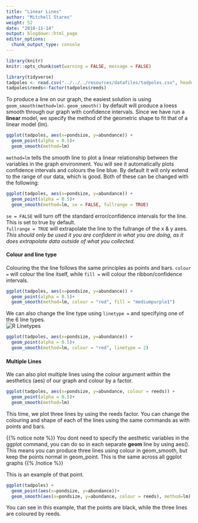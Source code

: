 ```yaml
---
title: "Linear Lines"
author: "Mitchell Stares"
weight: 52
date: "2018-11-14"
output: blogdown::html_page
editor_options:
  chunk_output_type: console
---
```

```r
library(knitr)
knitr::opts_chunk$set(warning = FALSE, message = FALSE)

```
```r
library(tidyverse)
tadpoles <- read.csv("../../../resources/datafiles/tadpoles.csv", header=TRUE)
tadpoles$reeds<-factor(tadpoles$reeds)
```

To produce a line on our graph, the easiest solution is using `geom_smooth(method=lm)`. `geom_smooth()` by default will produce a loess smooth through our graph with confidence intervals. Since we have run a **linear** model, we specify the method of the geometric shape to fit that of a linear model (lm). 

```r
ggplot(tadpoles, aes(x=pondsize, y=abundance)) +
  geom_point(alpha = 0.5)+
  geom_smooth(method=lm)
```

`method=lm` tells the smooth line to plot a linear relationship between the variables in the graph environment. You will see it automatically plots confidence intervals and colours the line blue. By default it will only extend to the range of our data, which is good. Both of these can be changed with the following:

```R
ggplot(tadpoles, aes(x=pondsize, y=abundance)) +
  geom_point(alpha = 0.5)+
  geom_smooth(method=lm, se = FALSE, fullrange = TRUE)
```

`se = FALSE` will turn off the standard error/confidence intervals for the line. This is set to true by default.  
`fullrange = TRUE` will extrapolate the line to the fullrange of the x & y axes. *This should only be used it you are confident in what you are doing, as it does extrapolate data outside of what you collected.*  

#### Colour and line type

Colouring the the line follows the same principles as points and bars. `colour =` will colour the line itself, while `fill =` will colour the ribbon/confidence intervals.  

```r
ggplot(tadpoles, aes(x=pondsize, y=abundance)) +
  geom_point(alpha = 0.5)+
  geom_smooth(method=lm, colour = "red", fill = "mediumpurple1")
```

We can also change the line type using `linetype = ` and specifying one of the 6 line types.  
![R Linetypes](/images/lines.png?width=15pc&height=15pc)

```r
ggplot(tadpoles, aes(x=pondsize, y=abundance)) +
  geom_point(alpha = 0.5)+
  geom_smooth(method=lm, colour = "red", linetype = 2)
```

#### Multiple Lines

We can also plot multiple lines using the colour argument within the aesthetics (aes) of our graph and colour by a factor.

```r
ggplot(tadpoles, aes(x=pondsize, y=abundance, colour = reeds)) +
  geom_point(alpha = 0.5)+
  geom_smooth(method=lm) 
```

This time, we plot three lines by using the reeds factor. You can change the colouring and shape of each of the lines using the same commands as with points and bars. 

{{% notice note %}}
You dont need to specify the aesthetic variables in the ggplot command, you can do so in each separate **geom** line by using aes(). This means you can produce three lines using colour in geom_smooth, but keep the points normal in geom_point. This is the same across all ggplot graphs 
{{% /notice %}}  

This is an example of that point. 

```r
ggplot(tadpoles) +
  geom_point(aes(x=pondsize, y=abundance))+
  geom_smooth(aes(x=pondsize, y=abundance, colour = reeds), method=lm) 
```
You can see in this example, that the points are black, while the three lines are coloured by reeds. 

